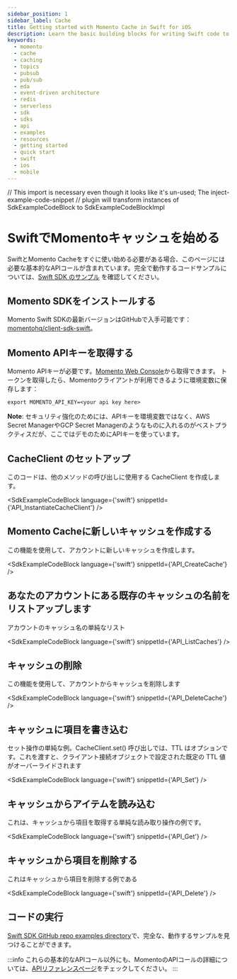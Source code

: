 ```yaml
---
sidebar_position: 1
sidebar_label: Cache
title: Getting started with Momento Cache in Swift for iOS
description: Learn the basic building blocks for writing Swift code to interact with Momento Cache in your native iOS applications.
keywords:
  - momento
  - cache
  - caching
  - topics
  - pubsub
  - pub/sub
  - eda
  - event-driven architecture
  - redis
  - serverless
  - sdk
  - sdks
  - api
  - examples
  - resources
  - getting started
  - quick start
  - swift
  - ios
  - mobile
---
```


// This import is necessary even though it looks like it's un-used; The inject-example-code-snippet
// plugin will transform instances of SdkExampleCodeBlock to SdkExampleCodeBlockImpl

# SwiftでMomentoキャッシュを始める

SwiftとMomento Cacheをすぐに使い始める必要がある場合、このページには必要な基本的なAPIコールが含まれています。完全で動作するコードサンプルについては、[Swift SDK のサンプル](https://github.com/momentohq/client-sdk-swift/tree/main/Examples) を確認してください。

## Momento SDKをインストールする

Momento Swift SDKの最新バージョンはGitHubで入手可能です： [momentohq/client-sdk-swift](https://github.com/momentohq/client-sdk-swift)。

## Momento APIキーを取得する

Momento APIキーが必要です。[Momento Web Console](https://console.gomomento.com/)から取得できます。
トークンを取得したら、Momentoクライアントが利用できるように環境変数に保存します：

```
export MOMENTO_API_KEY=<your api key here>
```

**Note**: セキュリティ強化のためには、APIキーを環境変数ではなく、AWS Secret ManagerやGCP Secret Managerのようなものに入れるのがベストプラクティスだが、ここではデモのためにAPIキーを使っています。

## CacheClient のセットアップ
このコードは、他のメソッドの呼び出しに使用する CacheClient を作成します。

<SdkExampleCodeBlock language={'swift'} snippetId={'API_InstantiateCacheClient'} />
## Momento Cacheに新しいキャッシュを作成する
この機能を使用して、アカウントに新しいキャッシュを作成します。

<SdkExampleCodeBlock language={'swift'} snippetId={'API_CreateCache'} />

## あなたのアカウントにある既存のキャッシュの名前をリストアップします
アカウントのキャッシュ名の単純なリスト

<SdkExampleCodeBlock language={'swift'} snippetId={'API_ListCaches'} />

## キャッシュの削除
この機能を使用して、アカウントからキャッシュを削除します

<SdkExampleCodeBlock language={'swift'} snippetId={'API_DeleteCache'} />

## キャッシュに項目を書き込む
セット操作の単純な例。CacheClient.set() 呼び出しでは、TTL はオプションです。これを渡すと、クライアント接続オブジェクトで設定された既定の TTL 値がオーバーライドされます

<SdkExampleCodeBlock language={'swift'} snippetId={'API_Set'} />

## キャッシュからアイテムを読み込む
これは、キャッシュから項目を取得する単純な読み取り操作の例です。

<SdkExampleCodeBlock language={'swift'} snippetId={'API_Get'} />

## キャッシュから項目を削除する
これはキャッシュから項目を削除する例である

<SdkExampleCodeBlock language={'swift'} snippetId={'API_Delete'} />

## コードの実行

[Swift SDK GitHub repo examples directory](https://github.com/momentohq/client-sdk-swift/tree/main/examples)で、完全な、動作するサンプルを見つけることができます。

:::info
これらの基本的なAPIコール以外にも、MomentoのAPIコールの詳細については、[APIリファレンスページ](/cache/develop/api-reference/index.mdx)をチェックしてください。
:::
